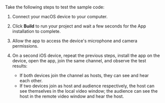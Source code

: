 <PlatformWrapper platform="macos">

Take the following steps to test the sample code:

1. Connect your macOS device to your computer.

1. Click **Build** to run your project and wait a few seconds for the App installation to complete.

1. Allow the app to access the device's microphone and camera permissions.

1. On a second iOS device, repeat the previous steps, install the app on the device, open the app, join the same channel, and observe the test results:

    * If both devices join the channel as hosts, they can see and hear each other.
    * If two devices join as host and audience respectively, the host can see themselves in the local video window; the audience can see the host in the remote video window and hear the host.

</PlatformWrapper>